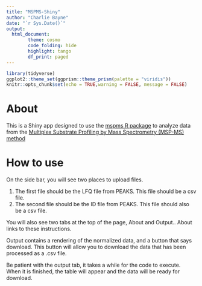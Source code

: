 ```yaml
---
title: "MSPMS-Shiny"
author: "Charlie Bayne"
date: "`r Sys.Date()`"
output:
  html_document:
        theme: cosmo
        code_folding: hide
        highlight: tango
        df_print: paged
---
```


```r
library(tidyverse)
ggplot2::theme_set(ggprism::theme_prism(palette = "viridis"))
knitr::opts_chunk$set(echo = TRUE,warning = FALSE, message = FALSE)
```

# About 

This is a Shiny app designed to use the [mspms R package](https://github.com/baynec2/mspms) to analyze data from the [Multiplex Substrate Profiling by Mass Spectrometry (MSP-MS) method](https://pubmed.ncbi.nlm.nih.gov/36948708/)

# How to use

On the side bar, you will see two places to upload files. 

1. The first file should be the LFQ file from PEAKS. This file should be a csv file.
2. The second file should be the ID file from PEAKS. This file should also be a csv file.


You will also see two tabs at the top of the page, About and Output.. 
About links to these instructions. 

Output contains a rendering of the normalized data, and a button that says download. This button will allow you to download the data that has been processed as a .csv file.

Be patient with the output tab, it takes a while for the code to execute. When it is finished, the table will appear and the data will be ready for download. 






